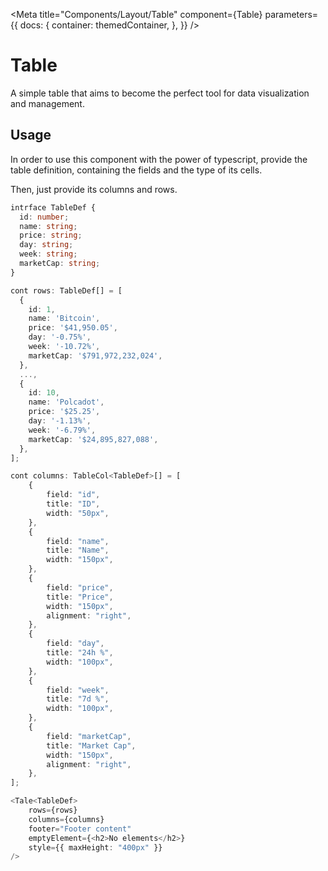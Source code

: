 
<Meta
    title="Components/Layout/Table"
    component={Table}
    parameters={{
        docs: {
            container: themedContainer,
        },
    }}
/>

# Table

A simple table that aims to become the perfect tool for data visualization and management.

<Canvas>
    <Row justifyContent="center">
        <TableExample />
    </Row>
</Canvas>

## Usage

In order to use this component with the power of typescript, provide the table definition, containing the fields and the type of its cells.

Then, just provide its columns and rows.

```typescript
intrface TableDef {
  id: number;
  name: string;
  price: string;
  day: string;
  week: string;
  marketCap: string;
}
```

```typescript
cont rows: TableDef[] = [
  {
    id: 1,
    name: 'Bitcoin',
    price: '$41,950.05',
    day: '-0.75%',
    week: '-10.72%',
    marketCap: '$791,972,232,024',
  },
  ...,
  {
    id: 10,
    name: 'Polcadot',
    price: '$25.25',
    day: '-1.13%',
    week: '-6.79%',
    marketCap: '$24,895,827,088',
  },
];
```

```typescript
cont columns: TableCol<TableDef>[] = [
    {
        field: "id",
        title: "ID",
        width: "50px",
    },
    {
        field: "name",
        title: "Name",
        width: "150px",
    },
    {
        field: "price",
        title: "Price",
        width: "150px",
        alignment: "right",
    },
    {
        field: "day",
        title: "24h %",
        width: "100px",
    },
    {
        field: "week",
        title: "7d %",
        width: "100px",
    },
    {
        field: "marketCap",
        title: "Market Cap",
        width: "150px",
        alignment: "right",
    },
];
```

```typescript jsx
<Tale<TableDef>
    rows={rows}
    columns={columns}
    footer="Footer content"
    emptyElement={<h2>No elements</h2>}
    style={{ maxHeight: "400px" }}
/>
```
